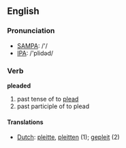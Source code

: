 ==English==
=== Pronunciation ===
*[[w:SAMPA|SAMPA]]: /'/
*[[w:IPA|IPA]]: /'plidəd/

=== Verb ===

'''pleaded'''

# past tense of to [[plead]]
# past participle of to plead

==== Translations ====
*[[Dutch]]: [[pleitte]], [[pleitten]] (1); [[gepleit]] (2)
